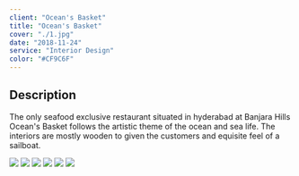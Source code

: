 ```yaml
---
client: "Ocean's Basket"
title: "Ocean's Basket"
cover: "./1.jpg"
date: "2018-11-24"
service: "Interior Design"
color: "#CF9C6F"
---
```

## Description

The only seafood exclusive restaurant situated in hyderabad at Banjara Hills Ocean's Basket follows the artistic theme of the ocean and sea life. The interiors are mostly wooden to given the customers and equisite feel of a sailboat.

![](./images/1.jpg)
![](./images/2.jpg)
![](./images/3.jpg)
![](./images/4.jpg)
![](./images/5.jpg)
![](./images/6.jpg)
